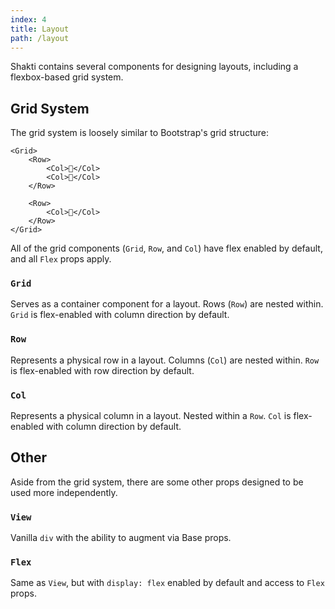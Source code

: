 ```yaml
---
index: 4
title: Layout
path: /layout
---
```


Shakti contains several components for designing layouts, including a flexbox-based grid system.

## Grid System
The grid system is loosely similar to <DocLink href="https://getbootstrap.com/" target="_blank" rel="noopener noreferrer">Bootstrap</DocLink>'s grid structure:

```tsx
<Grid>
    <Row>
        <Col>🌲</Col>
        <Col>🍄</Col>
    </Row>

    <Row>
        <Col>🍁</Col>
    </Row>
</Grid>
```

All of the grid components (`Grid`, `Row`, and `Col`) have flex enabled by default, and all `Flex` props apply.

### `Grid`
Serves as a container component for a layout. Rows (`Row`) are nested within. `Grid` is flex-enabled with column direction by default.

### `Row`
Represents a physical row in a layout. Columns (`Col`) are nested within. `Row` is flex-enabled with row direction by default.

### `Col`
Represents a physical column in a layout. Nested within a `Row`. `Col` is flex-enabled with column direction by default.


## Other
Aside from the grid system, there are some other props designed to be used more independently.

### `View`
Vanilla `div` with the ability to augment via <DocLink to="/base">Base</DocLink> props.

### `Flex`
Same as `View`, but with `display: flex` enabled by default and access to `Flex` props.
